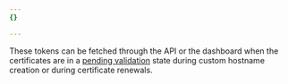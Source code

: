 ```yaml
---
{}

---
```


These tokens can be fetched through the API or the dashboard when the certificates are in a [pending validation](/ssl/reference/certificate-statuses/#new-certificates) state during custom hostname creation or during certificate renewals.
